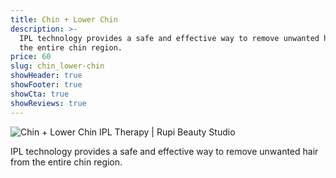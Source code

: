 ```yaml
---
title: Chin + Lower Chin
description: >-
  IPL technology provides a safe and effective way to remove unwanted hair from
  the entire chin region.
price: 60
slug: chin_lower-chin
showHeader: true
showFooter: true
showCta: true
showReviews: true
---
```


![Chin + Lower Chin IPL Therapy | Rupi Beauty Studio](/uploads/services/ipl-therapy.webp 'Chin + Lower Chin IPL Therapy  | Rupi Beauty Studio')

IPL technology provides a safe and effective way to remove unwanted hair from the entire chin region.
